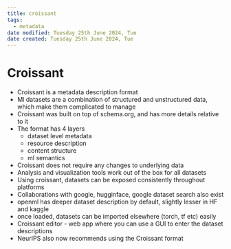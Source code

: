 ```yaml
---
title: croissant
tags:
  - metadata
date modified: Tuesday 25th June 2024, Tue
date created: Tuesday 25th June 2024, Tue
---
```


# Croissant

- Croissant is a metadata description format
- Ml datasets are a combination of structured and unstructured data, which make them complicated to manage
- Croissant was built on top of schema.org, and has more details relative to it
- The format has 4 layers
	- dataset level metadata
	- resource description
	- content structure
	- ml semantics
- Croissant does not require any changes to underlying data
- Analysis and visualization tools work out of the box for all datasets
- Using croissant, datasets can be exposed consistently throughout platforms
- Collaborations with google, hugginface, google dataset search also exist
- openml has deeper dataset description by default, slightly lesser in HF and kaggle
- once loaded, datasets can be imported elsewhere (torch, tf etc) easily
- Croissant editor - web app where you can use a GUI to enter the dataset descriptions
- NeurIPS also now recommends using the Croissant format
